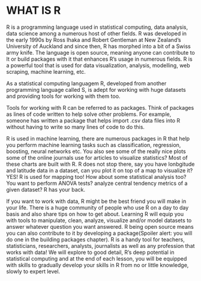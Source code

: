 # WHAT IS R

R is a programming language used in statistical computing, data analysis, data
science among a numerous host of other fields. R was developed in the early
1990s by Ross Ihaka and Robert Gentleman at New Zealand's University of
Auckland and since then, R has morphed into a bit of a Swiss army knife. The
language is open source, meaning anyone can contribute to It or build packages
with it that enhances R's usage in numerous fields. R is a powerful tool that
is used for data visualization, analysis, modelling, web scraping, machine
learning, etc. 

As a statistical computing languagem R, developed from another programming
language called S, is adept for working with huge datasets and providing tools
for working with them too.

Tools for working with R can be referred to as packages. Think of packages as
lines of code written to help solve other problems. For example, someone has
written a package that helps import .csv data files into R without having to
write so many lines of code to do this.

R is used in machine learning, there are numerous packages in R that help you
perform machine learning tasks such as classification, regression, boosting,
neural networks etc. You also see some of the really nice plots some of the
online journals use for articles to visualize statistics? Most of these charts
are built with R. R does not stop there, say you have lonbgitude and latitude
data in a dataset, can you plot it on top of a map to visualize it? YES! R is
used for mapping too! How about some statistical analysis too? You want to
perform ANOVA tests? analyze central tendency metrics of a given dataset? R has
your back.


If you want to work with data, R might be the best friend you will make in
your life. There is a huge community of people who use R on a day to day basis
and also share tips on how to get about. Learning R will equip you with tools
to manipulate, clean, analyze, visualize and/or model datasets to answer 
whatever question you want answered. R being open source means you can also
contribute to it by developing a package(Spoiler alert: you will do one in the
building packages chapter). R is a handy tool for teachers, statisticians,
researchers, analysts, journalists as well as any profession that works with
data! We will explore to good detail, R's deep potential in statistical
computing and at the end of each lesson, you will be equipped with skills to
gradually develop your skills in R from no or little knowledge, slowly to
expert level.










